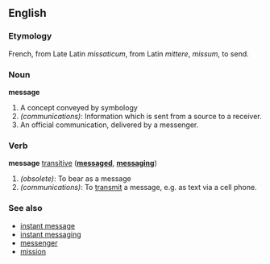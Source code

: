 ==English==

===Etymology===
French, from Late Latin ''missaticum'', from Latin ''mittere'', ''missum'', to send.

===Noun===
'''message'''
#A concept conveyed by symbology
#''(communications)'': Information which is sent from a source to a receiver.
#An official communication, delivered by a messenger.

===Verb===
'''message''' [[transitive]] ('''[[messaged]]''', '''[[messaging]]''')
#''(obsolete)'': To bear as a message
#''(communications)'': To [[transmit]] a message, e.g. as text via a cell phone.

===See also===
*[[instant message]]
*[[instant messaging]]
*[[messenger]]
*[[mission]]